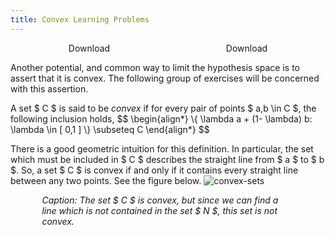 ```yaml
---
title: Convex Learning Problems
---
```


<div style='display: flex; justify-content: space-around;'>
	<LinkButton target="_blank" href="/courses/notes/mlnn/convex-learning-problems.pdf" variant="secondary" icon="document" >Download</LinkButton>
	<LinkButton target="_blank" href="/courses/notes/mlnn/master.pdf" variant="primary" icon="open-book" >Download</LinkButton>
</div>

Another potential, and common way to limit the hypothesis space is to assert that it is convex. The following group of exercises will be concerned with this assertion.

<Aside type='definition' title='Definition' name='[Convex set]'>
	A set $ C $ is said to be <em> convex </em> if for every pair of points $ a,b \in C $, the following inclusion holds,
	$$
\begin{align*}
		\{ \lambda a + (1- \lambda) b: \lambda \in [ 0,1 ] \} \subseteq C
	\end{align*}
$$
</Aside>

There is a good geometric intuition for this definition. In particular, the set which must be included in $ C $ describes the straight line from $ a $ to $ b $. So, a set $ C $ is convex if and only if it contains every straight line between any two points. See the figure below.
	![convex-sets](../figures/convex-sets.svg)
<div style='width: 80%; font-style: italic; margin-inline: auto;'>Caption: The set $ C $ is convex, but since we can find a line which is not contained in the set $ N $, this set is not convex. </div>


